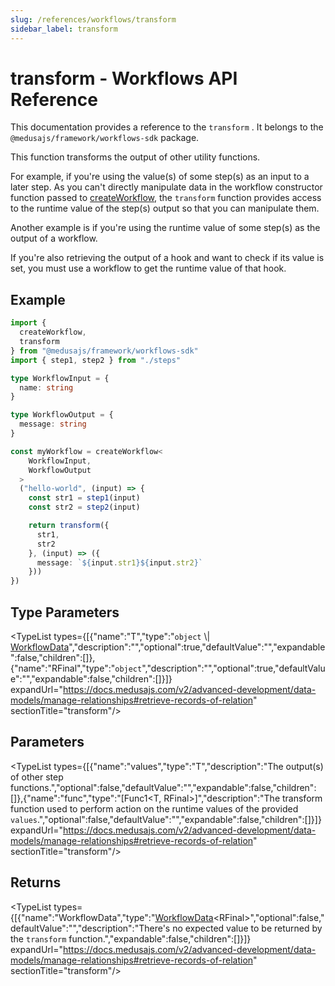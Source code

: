 ```yaml
---
slug: /references/workflows/transform
sidebar_label: transform
---
```



# transform - Workflows API Reference

This documentation provides a reference to the `transform` . It belongs to the `@medusajs/framework/workflows-sdk` package.

This function transforms the output of other utility functions.

For example, if you're using the value(s) of some step(s) as an input to a later step. As you can't directly manipulate data in the  workflow constructor function passed to [createWorkflow](../workflows.createWorkflow/page.mdx),
the `transform` function provides access to the runtime value of the step(s) output so that you can manipulate them.

Another example is if you're using the runtime value of some step(s) as the output of a workflow.

If you're also retrieving the output of a hook and want to check if its value is set, you must use a workflow to get the runtime value of that hook.

## Example

```ts
import {
  createWorkflow,
  transform
} from "@medusajs/framework/workflows-sdk"
import { step1, step2 } from "./steps"

type WorkflowInput = {
  name: string
}

type WorkflowOutput = {
  message: string
}

const myWorkflow = createWorkflow<
    WorkflowInput,
    WorkflowOutput
  >
  ("hello-world", (input) => {
    const str1 = step1(input)
    const str2 = step2(input)

    return transform({
      str1,
      str2
    }, (input) => ({
      message: `${input.str1}${input.str2}`
    }))
})
```

## Type Parameters

<TypeList types={[{"name":"T","type":"`object` \\| [WorkflowData](../../types/workflows.WorkflowData/page.mdx)","description":"","optional":true,"defaultValue":"","expandable":false,"children":[]},{"name":"RFinal","type":"`object`","description":"","optional":true,"defaultValue":"","expandable":false,"children":[]}]} expandUrl="https://docs.medusajs.com/v2/advanced-development/data-models/manage-relationships#retrieve-records-of-relation" sectionTitle="transform"/>

## Parameters

<TypeList types={[{"name":"values","type":"T","description":"The output(s) of other step functions.","optional":false,"defaultValue":"","expandable":false,"children":[]},{"name":"func","type":"[Func1&#60;T, RFinal&#62;]","description":"The transform function used to perform action on the runtime values of the provided `values`.","optional":false,"defaultValue":"","expandable":false,"children":[]}]} expandUrl="https://docs.medusajs.com/v2/advanced-development/data-models/manage-relationships#retrieve-records-of-relation" sectionTitle="transform"/>

## Returns

<TypeList types={[{"name":"WorkflowData","type":"[WorkflowData](../../types/workflows.WorkflowData/page.mdx)&#60;RFinal&#62;","optional":false,"defaultValue":"","description":"There's no expected value to be returned by the `transform` function.","expandable":false,"children":[]}]} expandUrl="https://docs.medusajs.com/v2/advanced-development/data-models/manage-relationships#retrieve-records-of-relation" sectionTitle="transform"/>
